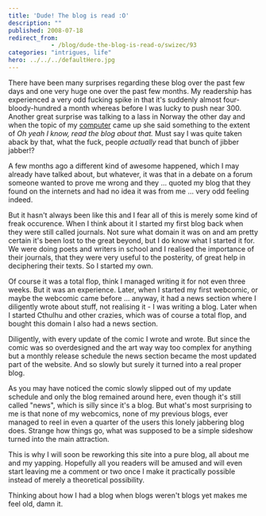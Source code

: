 ```yaml
---
title: 'Dude! The blog is read :O'
description: ""
published: 2008-07-18
redirect_from: 
            - /blog/dude-the-blog-is-read-o/swizec/93
categories: "intrigues, life"
hero: ../../../defaultHero.jpg
---
```

There have been many surprises regarding these blog over the past few days and one very huge one over the past few months. My readership has experienced a very odd fucking spike in that it&#x27;s suddenly almost four-bloody-hundred a month whereas before I was lucky to push near 300. Another great surprise was talking to a lass in Norway the other day and when the topic of my [computer](http://swizec.com/index.php/mode=news/id=336) came up she said something to the extent of _Oh yeah I know, read the blog about that._ Must say I was quite taken aback by that, what the fuck, people _actually_ read that bunch of jibber jabber!?

A few months ago a different kind of awesome happened, which I may already have talked about, but whatever, it was that in a debate on a forum someone wanted to prove me wrong and they ... quoted my blog that they found on the internets and had no idea it was from me ... very odd feeling indeed.

But it hasn&#x27;t always been like this and I fear all of this is merely some kind of freak occurence. When I think about it I started my first blog back when they were still called journals. Not sure what domain it was on and am pretty certain it&#x27;s been lost to the great beyond, but I do know what I started it for. We were doing poets and writers in school and I realised the importance of their journals, that they were very useful to the posterity, of great help in deciphering their texts. So I started my own.

Of course it was a total flop, think I managed writing it for not even three weeks. But it was an experience. Later, when I started my first webcomic, or maybe the webcomic came before ... anyway, it had a news section where I diligently wrote about stuff, not realising it - I was writing a blog. Later when I started Cthulhu and other crazies, which was of course a total flop, and bought this domain I also had a news section.

Diligently, with every update of the comic I wrote and wrote. But since the comic was so overdesigned and the art way way too complex for anything but a monthly release schedule the news section became the most updated part of the website. And so slowly but surely it turned into a real proper blog.

As you may have noticed the comic slowly slipped out of my update schedule and only the blog remained around here, even though it&#x27;s still called &quot;news&quot;, which is silly since it&#x27;s a blog. But what&#x27;s most surprising to me is that none of my webcomics, none of my previous blogs, ever managed to reel in even a quarter of the users this lonely jabbering blog does. Strange how things go, what was supposed to be a simple sideshow turned into the main attraction.

This is why I will soon be reworking this site into a pure blog, all about me and my yapping. Hopefully all you readers will be amused and will even start leaving me a comment or two once I make it practically possible instead of merely a theoretical possibility.

Thinking about how I had a blog when blogs weren&#x27;t blogs yet makes me feel old, damn it.